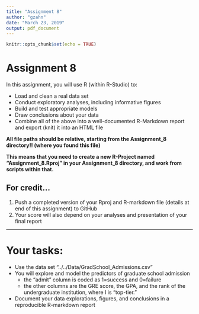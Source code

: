 ```yaml
---
title: "Assignment 8"
author: "gzahn"
date: "March 23, 2019"
output: pdf_document
---
```

  
```r
knitr::opts_chunk$set(echo = TRUE)
```

# **Assignment 8**

In this assignment, you will use R (within R-Studio) to:
  
+ Load and clean a real data set
+ Conduct exploratory analyses, including informative figures
+ Build and test appropriate models
+ Draw conclusions about your data
+ Combine all of the above into a well-documented R-Markdown report and export (knit) it into an HTML file

**All file paths should be relative, starting from the Assignment_8 directory!! (where you found this file)**

**This means that you need to create a new R-Project named "Assignment_8.Rproj" in your Assignment_8 directory, and work from scripts within that.**


## **For credit...**

1.  Push a completed version of your Rproj and R-markdown file (details at end of this assignment) to GitHub
2.  Your score will also depend on your analyses and presentation of your final report

____________

# Your tasks:

+ Use the data set "../../Data/GradSchool_Admissions.csv"
+ You will explore and model the predictors of graduate school admission
  - the "admit" column is coded as 1=success and 0=failure
  - the other columns are the GRE score, the GPA, and the rank of the undergraduate institution, where I is "top-tier."
+ Document your data explorations, figures, and conclusions in a reproducible R-markdown report

